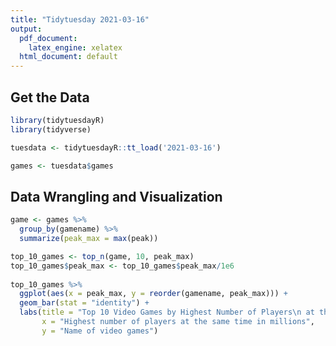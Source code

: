 ```yaml
---
title: "Tidytuesday 2021-03-16"
output:
  pdf_document:
    latex_engine: xelatex
  html_document: default
---
```


## Get the Data

```r
library(tidytuesdayR)
library(tidyverse)

tuesdata <- tidytuesdayR::tt_load('2021-03-16')

games <- tuesdata$games

```


## Data Wrangling and Visualization

```r
game <- games %>%
  group_by(gamename) %>%
  summarize(peak_max = max(peak))

top_10_games <- top_n(game, 10, peak_max)
top_10_games$peak_max <- top_10_games$peak_max/1e6
  
top_10_games %>%
  ggplot(aes(x = peak_max, y = reorder(gamename, peak_max))) + 
  geom_bar(stat = "identity") +
  labs(title = "Top 10 Video Games by Highest Number of Players\n at the Same Time",
       x = "Highest number of players at the same time in millions",
       y = "Name of video games")

```

